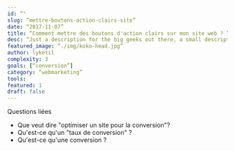 ```yaml
---
id: “"
slug: “mettre-boutons-action-clairs-site”
date: “2017-11-07”
title: “Comment mettre des boutons d'action clairs sur mon site web ? ”
desc: “Just a description for the big geeks out there, a small description to rule them all and in the darkness bind them.”
featured_image: “./img/koko-head.jpg”
author: lyketil
complexity: 3
goals: [“conversion”]
category: “webmarketing”
tools: 
featured: 1
draft: false
---
```

Questions liées
- Que veut dire "optimiser un site pour la conversion"?
- Qu'est-ce qu'un "taux de conversion" ?
- Qu'est-ce qu'une conversion ?